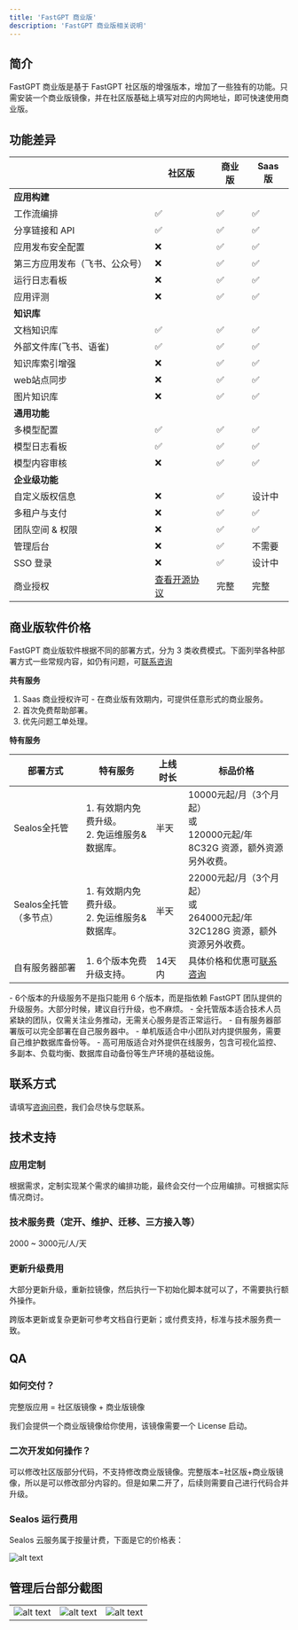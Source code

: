 ```yaml
---
title: 'FastGPT 商业版'
description: 'FastGPT 商业版相关说明'
---
```



## 简介

FastGPT 商业版是基于 FastGPT 社区版的增强版本，增加了一些独有的功能。只需安装一个商业版镜像，并在社区版基础上填写对应的内网地址，即可快速使用商业版。

## 功能差异

|                                | 社区版                                     | 商业版 | Saas 版 |
| ------------------------------ | ------------------------------------------ | ------ | ------- |
| **应用构建**                   |                                            |        |         |
| 工作流编排                     | ✅                                         | ✅     | ✅      |
| 分享链接和 API                 | ✅                                         | ✅     | ✅      |
| 应用发布安全配置               | ❌                                         | ✅     | ✅      |
| 第三方应用发布（飞书、公众号） | ❌                                         | ✅     | ✅      |
| 运行日志看板                   | ❌                                         | ✅     | ✅      |
| 应用评测                       | ❌                                         | ✅     | ✅      |
| **知识库**                     |                                            |        |         |
| 文档知识库                     | ✅                                         | ✅     | ✅      |
| 外部文件库(飞书、语雀)         | ✅                                         | ✅     | ✅      |
| 知识库索引增强                 | ❌                                         | ✅     | ✅      |
| web站点同步                    | ❌                                         | ✅     | ✅      |
| 图片知识库                     | ❌                                         | ✅     | ✅      |
| **通用功能**                   |                                            |        |         |
| 多模型配置                     | ✅                                         | ✅     | ✅      |
| 模型日志看板                   | ✅                                         | ✅     | ✅      |
| 模型内容审核                   | ❌                                         | ✅     | ✅      |
| **企业级功能**                 |                                            |        |         |
| 自定义版权信息                 | ❌                                         | ✅     | 设计中  |
| 多租户与支付                   | ❌                                         | ✅     | ✅      |
| 团队空间 & 权限                | ❌                                         | ✅     | ✅      |
| 管理后台                       | ❌                                         | ✅     | 不需要  |
| SSO 登录                       | ❌                                         | ✅     | 设计中  |
| 商业授权                       | [查看开源协议](/docs/protocol/open-source) | 完整   | 完整    |

## 商业版软件价格

FastGPT 商业版软件根据不同的部署方式，分为 3 类收费模式。下面列举各种部署方式一些常规内容，如仍有问题，可[联系咨询](https://fael3z0zfze.feishu.cn/share/base/form/shrcnjJWtKqjOI9NbQTzhNyzljc)

**共有服务**

1. Saas 商业授权许可 - 在商业版有效期内，可提供任意形式的商业服务。
2. 首次免费帮助部署。
3. 优先问题工单处理。

**特有服务**

| 部署方式               | 特有服务                                          | 上线时长 | 标品价格                                                                                              |
| ---------------------- | ------------------------------------------------- | -------- | ----------------------------------------------------------------------------------------------------- |
| Sealos全托管           | 1. 有效期内免费升级。<br />2. 免运维服务&数据库。 | 半天     | 10000元起/月（3个月起）<br />或<br />120000元起/年<br />8C32G 资源，额外资源另外收费。                |
| Sealos全托管（多节点） | 1. 有效期内免费升级。<br />2. 免运维服务&数据库。 | 半天     | 22000元起/月（3个月起）<br />或<br />264000元起/年<br />32C128G 资源，额外资源另外收费。              |
| 自有服务器部署         | 1. 6个版本免费升级支持。                          | 14天内   | 具体价格和优惠可[联系咨询](https://fael3z0zfze.feishu.cn/share/base/form/shrcnjJWtKqjOI9NbQTzhNyzljc) |

<Alert icon="🤖" context="success">
  - 6个版本的升级服务不是指只能用 6 个版本，而是指依赖 FastGPT
  团队提供的升级服务。大部分时候，建议自行升级，也不麻烦。 -
  全托管版本适合技术人员紧缺的团队，仅需关注业务推动，无需关心服务是否正常运行。 -
  自有服务器部署版可以完全部署在自己服务器中。 -
  单机版适合中小团队对内提供服务，需要自己维护数据库备份等。 -
  高可用版适合对外提供在线服务，包含可视化监控、多副本、负载均衡、数据库自动备份等生产环境的基础设施。
</Alert>

## 联系方式

请填写[咨询问卷](https://fael3z0zfze.feishu.cn/share/base/form/shrcnjJWtKqjOI9NbQTzhNyzljc)，我们会尽快与您联系。

## 技术支持

### 应用定制

根据需求，定制实现某个需求的编排功能，最终会交付一个应用编排。可根据实际情况商讨。

### 技术服务费（定开、维护、迁移、三方接入等）

2000 ~ 3000元/人/天

### 更新升级费用

大部分更新升级，重新拉镜像，然后执行一下初始化脚本就可以了，不需要执行额外操作。

跨版本更新或复杂更新可参考文档自行更新；或付费支持，标准与技术服务费一致。

## QA

### 如何交付？

完整版应用 = 社区版镜像 + 商业版镜像

我们会提供一个商业版镜像给你使用，该镜像需要一个 License 启动。

### 二次开发如何操作？

可以修改社区版部分代码，不支持修改商业版镜像。完整版本=社区版+商业版镜像，所以是可以修改部分内容的。但是如果二开了，后续则需要自己进行代码合并升级。

### Sealos 运行费用

Sealos 云服务属于按量计费，下面是它的价格表：

![alt text](/imgs/image-58.png)

## 管理后台部分截图

|                                 |                                 |                                 |
| ------------------------------- | ------------------------------- | ------------------------------- |
| ![alt text](/imgs/image-55.png) | ![alt text](/imgs/image-56.png) | ![alt text](/imgs/image-57.png) |
